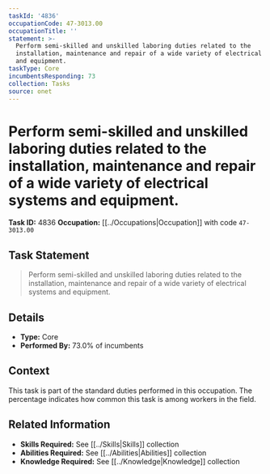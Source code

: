 ```yaml
---
taskId: '4836'
occupationCode: 47-3013.00
occupationTitle: ''
statement: >-
  Perform semi-skilled and unskilled laboring duties related to the
  installation, maintenance and repair of a wide variety of electrical systems
  and equipment.
taskType: Core
incumbentsResponding: 73
collection: Tasks
source: onet
---
```

# Perform semi-skilled and unskilled laboring duties related to the installation, maintenance and repair of a wide variety of electrical systems and equipment.

**Task ID:** 4836
**Occupation:** [[../Occupations|Occupation]] with code `47-3013.00`

## Task Statement

> Perform semi-skilled and unskilled laboring duties related to the installation, maintenance and repair of a wide variety of electrical systems and equipment.

## Details

- **Type:** Core
- **Performed By:** 73.0% of incumbents

## Context

This task is part of the standard duties performed in this occupation. The percentage indicates how common this task is among workers in the field.

## Related Information

- **Skills Required:** See [[../Skills|Skills]] collection
- **Abilities Required:** See [[../Abilities|Abilities]] collection
- **Knowledge Required:** See [[../Knowledge|Knowledge]] collection
